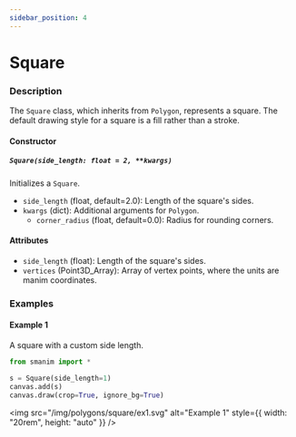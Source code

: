 ```yaml
---
sidebar_position: 4
---
```


# Square

### Description

The `Square` class, which inherits from `Polygon`, represents a square.
The default drawing style for a square is a fill rather than a stroke.

#### Constructor

##### `Square(side_length: float = 2, **kwargs)`

Initializes a `Square`.

- `side_length` (float, default=2.0): Length of the square's sides.
- `kwargs` (dict): Additional arguments for `Polygon`.
  - `corner_radius` (float, default=0.0): Radius for rounding corners.

#### Attributes

- `side_length` (float): Length of the square's sides.
- `vertices` (Point3D_Array): Array of vertex points, where the units are manim coordinates.

### Examples

#### Example 1

A square with a custom side length.

```python
from smanim import *

s = Square(side_length=1)
canvas.add(s)
canvas.draw(crop=True, ignore_bg=True)
```

<img
  src="/img/polygons/square/ex1.svg"
  alt="Example 1"
  style={{ width: "20rem", height: "auto" }}
/>

